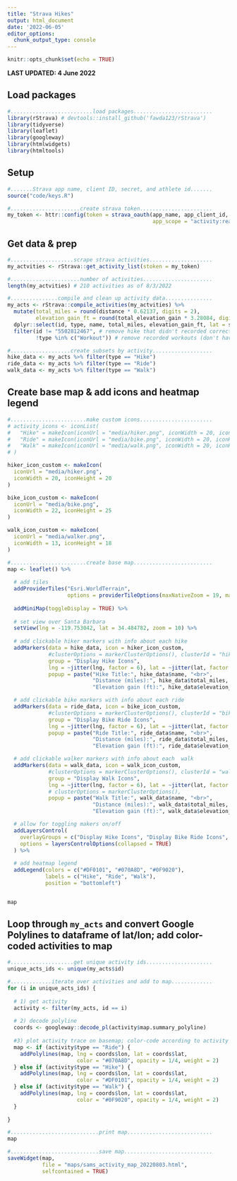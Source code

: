 ```yaml
---
title: "Strava Hikes"
output: html_document
date: '2022-06-05'
editor_options: 
  chunk_output_type: console
---
```


```r
knitr::opts_chunk$set(echo = TRUE)
```

**LAST UPDATED: 4 June 2022**

## Load packages
```r
#..........................load packages.........................
library(rStrava) # devtools::install_github('fawda123/rStrava')
library(tidyverse)
library(leaflet)
library(googleway)
library(htmlwidgets)
library(htmltools)
```

## Setup
```r
#.......Strava app name, client ID, secret, and athlete id.......
source("code/keys.R")

#......................create strava token.......................
my_token <- httr::config(token = strava_oauth(app_name, app_client_id, app_secret,
                                              app_scope = "activity:read_all"))
```

## Get data & prep
```r
#....................scrape strava activities....................
my_actvities <- rStrava::get_activity_list(stoken = my_token)

#......................number of activities......................
length(my_actvities) # 210 activities as of 8/3/2022

#...............compile and clean up activity data...............
my_acts <- rStrava::compile_activities(my_actvities) %>%
  mutate(total_miles = round(distance * 0.62137, digits = 2),
         elevation_gain_ft = round(total_elevation_gain * 3.28084, digits = 2)) %>%
  dplyr::select(id, type, name, total_miles, elevation_gain_ft, lat = start_latlng1, lng = start_latlng2, map.summary_polyline) %>%
  filter(id != "5502812467", # remove hike that didn't recorded correctly
         !type %in% c("Workout")) # remove recorded workouts (don't have location data associated with them)

#...................create subsets by activity...................
hike_data <- my_acts %>% filter(type == "Hike")
ride_data <- my_acts %>% filter(type == "Ride")
walk_data <- my_acts %>% filter(type == "Walk")
```


## Create base map & add icons and heatmap legend
```r
#........................make custom icons.......................
# activity_icons <- iconList(
#   "Hike" = makeIcon(iconUrl = "media/hiker.png", iconWidth = 20, iconHeight = 20),
#   "Ride" = makeIcon(iconUrl = "media/bike.png", iconWidth = 20, iconHeight = 20),
#   "Walk" = makeIcon(iconUrl = "media/walk.png", iconWidth = 20, iconHeight = 20)
# )

hiker_icon_custom <- makeIcon(
  iconUrl = "media/hiker.png",
  iconWidth = 20, iconHeight = 20
)

bike_icon_custom <- makeIcon(
  iconUrl = "media/bike.png",
  iconWidth = 22, iconHeight = 25
)

walk_icon_custom <- makeIcon(
  iconUrl = "media/walker.png",
  iconWidth = 13, iconHeight = 18
)

#........................create base map.........................
map <- leaflet() %>% 
  
  # add tiles
  addProviderTiles("Esri.WorldTerrain", 
                   options = providerTileOptions(maxNativeZoom = 19, maxZoom = 100)) %>%
  
  addMiniMap(toggleDisplay = TRUE) %>% 
  
  # set view over Santa Barbara 
  setView(lng = -119.753042, lat = 34.484782, zoom = 10) %>% 
  
  # add clickable hiker markers with info about each hike
  addMarkers(data = hike_data, icon = hiker_icon_custom, 
             #clusterOptions = markerClusterOptions(), clusterId = "hikeCluster",
             group = "Display Hike Icons", 
             lng = ~jitter(lng, factor = 6), lat = ~jitter(lat, factor = 6),
             popup = paste("Hike Title:", hike_data$name, "<br>",
                           "Distance (miles):", hike_data$total_miles, "<br>",
                           "Elevation gain (ft):", hike_data$elevation_gain_ft)) %>%

  # add clickable bike markers with info about each ride 
  addMarkers(data = ride_data, icon = bike_icon_custom, 
             #clusterOptions = markerClusterOptions(), clusterId = "bikeCluster",
             group = "Display Bike Ride Icons",
             lng = ~jitter(lng, factor = 6), lat = ~jitter(lat, factor = 6),
             popup = paste("Ride Title:", ride_data$name, "<br>",
                           "Distance (miles):", ride_data$total_miles, "<br>",
                           "Elevation gain (ft):", ride_data$elevation_gain_ft)) %>%

  # add clickable walker markers with info about each  walk
  addMarkers(data = walk_data, icon = walk_icon_custom, 
             #clusterOptions = markerClusterOptions(), clusterId = "walkCluster",
             group = "Display Walk Icons",
             lng = ~jitter(lng, factor = 6), lat = ~jitter(lat, factor = 6),
             # clusterOptions = markerClusterOptions(),
             popup = paste("Walk Title:", walk_data$name, "<br>",
                           "Distance (miles):", walk_data$total_miles, "<br>",
                           "Elevation gain (ft):", walk_data$elevation_gain_ft)) %>%

  # allow for toggling makers on/off
  addLayersControl(
    overlayGroups = c("Display Hike Icons", "Display Bike Ride Icons", "Display Walk Icons"),
    options = layersControlOptions(collapsed = TRUE)
  ) %>%
  
  # add heatmap legend
  addLegend(colors = c("#DF0101", "#070A8D", "#0F9020"), 
            labels = c("Hike", "Ride", "Walk"), 
            position = "bottomleft")


map
```

## Loop through `my_acts` and convert Google Polylines to dataframe of lat/lon; add color-coded activities to map
```r
#....................get unique activity ids.....................
unique_acts_ids <- unique(my_acts$id)

#.............iterate over activities and add to map.............
for (i in unique_acts_ids) {
  
  # 1) get activity
  activity <- filter(my_acts, id == i)
  
  # 2) decode polyline
  coords <- googleway::decode_pl(activity$map.summary_polyline)
  
  #3) plot activity trace on basemap; color-code according to activity type
  map <- if (activity$type == "Ride") {
    addPolylines(map, lng = coords$lon, lat = coords$lat,
                      color = "#070A8D", opacity = 1/4, weight = 2)
  } else if (activity$type == "Hike") {
    addPolylines(map, lng = coords$lon, lat = coords$lat,
                      color = "#DF0101", opacity = 1/4, weight = 2)
  } else if (activity$type == "Walk") {
    addPolylines(map, lng = coords$lon, lat = coords$lat,
                      color = "#0F9020", opacity = 1/4, weight = 2)
  }
   
}

#............................print map...........................
map

#............................save map............................
saveWidget(map,
           file = "maps/sams_activity_map_20220803.html",
           selfcontained = TRUE)
```

